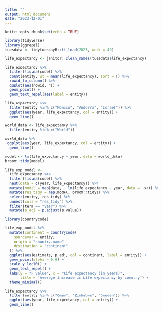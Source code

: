 ```yaml
---
title: ""
output: html_document
date: "2023-12-01"
---
```


```r
knitr::opts_chunk$set(echo = TRUE)
```

```r
library(tidyverse)
library(ggrepel)
tuesdata <- tidytuesdayR::tt_load(2023, week = 49)

life_expectancy <- janitor::clean_names(tuesdata$life_expectancy)
```

```r
life_expectancy %>% 
  filter(!is.na(code)) %>% 
  count(entity, wt = mean(life_expectancy), sort = T) %>% 
  rowid_to_column() %>% 
  ggplot(aes(rowid, n)) +
  geom_point() +
  geom_text_repel(aes(label = entity))
```

```r
life_expectancy %>% 
  filter(entity %in% c("Monaco", "Andorra", "Israel")) %>% 
  ggplot(aes(year, life_expectancy, col = entity)) +
  geom_line()
```

```r
world_data <- life_expectancy %>% 
  filter(entity %in% c("World"))

world_data %>% 
 ggplot(aes(year, life_expectancy, col = entity)) +
  geom_line()

model <- lm(life_expectancy ~ year, data = world_data)
broom::tidy(model)
```

```r
life_exp_model <-
  life_expectancy %>%
  filter(!is.na(code)) %>%
  nest(data = c(year, life_expectancy)) %>%
  mutate(model = map(data, ~ lm(life_expectancy ~ year, data = .x))) %>% 
  mutate(res_tidy = map(model, broom::tidy)) %>% 
  select(entity, res_tidy) %>% 
  unnest(cols = "res_tidy") %>% 
  filter(term == "year") %>% 
  mutate(p_adj = p.adjust(p.value))
```

```r
library(countrycode)

life_exp_model %>%
  mutate(continent = countrycode(
    sourcevar = entity,
    origin = "country.name",
    destination = "continent"
  )) %>% 
  ggplot(aes(estimate, p_adj, col = continent, label = entity)) +
  geom_point(alpha = 0.6) +
  scale_y_log10() +
  geom_text_repel() +
  labs(y = "P value", x = "Life expectancy (in years)",
       title = "Average increase in Life expectancy by country") +
  theme_minimal()
```

```r
life_expectancy %>% 
  filter(entity %in% c("Oman", "Zimbabwe", "Sweden")) %>% 
  ggplot(aes(year, life_expectancy, col = entity)) +
  geom_line()
```

